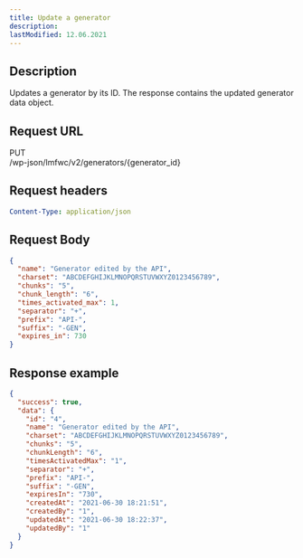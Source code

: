 ```yaml
---
title: Update a generator
description:
lastModified: 12.06.2021
---
```


## Description

Updates a generator by its ID. The response contains the updated generator data
object.

## Request URL

<div className={"doc-request-example"} style={{ marginBottom: '1em' }}>
  <div className={"method put"}>PUT</div>
  <div className={"url"}>/wp-json/lmfwc/v2/generators/<span className={"variable"}>&#123;generator_id&#125;</span></div>
</div>

## Request headers

```yaml
Content-Type: application/json
```

## Request Body

```json
{
  "name": "Generator edited by the API",
  "charset": "ABCDEFGHIJKLMNOPQRSTUVWXYZ0123456789",
  "chunks": "5",
  "chunk_length": "6",
  "times_activated_max": 1,
  "separator": "+",
  "prefix": "API-",
  "suffix": "-GEN",
  "expires_in": 730
}
```

## Response example

```json
{
  "success": true,
  "data": {
    "id": "4",
    "name": "Generator edited by the API",
    "charset": "ABCDEFGHIJKLMNOPQRSTUVWXYZ0123456789",
    "chunks": "5",
    "chunkLength": "6",
    "timesActivatedMax": "1",
    "separator": "+",
    "prefix": "API-",
    "suffix": "-GEN",
    "expiresIn": "730",
    "createdAt": "2021-06-30 18:21:51",
    "createdBy": "1",
    "updatedAt": "2021-06-30 18:22:37",
    "updatedBy": "1"
  }
}
```
